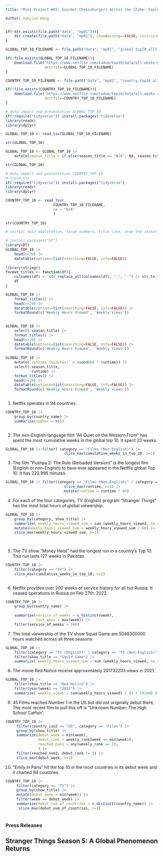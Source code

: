```yaml
---
title: "Mini-Project #01: Gourmet Cheeseburgers Across the Globe: Exploring the Most Popular Programming on Netflix"

Author: Xuejian Wang
---
```



```r
if(!dir.exists(file.path("data", "mp01"))){
    dir.create(file.path("data", "mp01"), showWarnings=FALSE, recursive=TRUE)
}

GLOBAL_TOP_10_FILENAME <- file.path("data", "mp01", "global_top10_alltime.csv")

if(!file.exists(GLOBAL_TOP_10_FILENAME)){
    download.file("https://www.netflix.com/tudum/top10/data/all-weeks-global.tsv", 
                  destfile=GLOBAL_TOP_10_FILENAME)
}

COUNTRY_TOP_10_FILENAME <- file.path("data", "mp01", "country_top10_alltime.csv")

if(!file.exists(COUNTRY_TOP_10_FILENAME)){
    download.file("https://www.netflix.com/tudum/top10/data/all-weeks-countries.tsv", 
                  destfile=COUNTRY_TOP_10_FILENAME)
}

# data import and presentation GLOBAL_TOP_10
if(!require("tidyverse")) install.packages("tidyverse")
library(readr)
library(dplyr)

GLOBAL_TOP_10 <- read_tsv(GLOBAL_TOP_10_FILENAME)

str(GLOBAL_TOP_10)

GLOBAL_TOP_10 <- GLOBAL_TOP_10 |>
    mutate(season_title = if_else(season_title == "N/A", NA, season_title))

str(GLOBAL_TOP_10)

# data import and presentation COUNTRY_TOP_10
# ?read_tsv
if(!require("tidyverse")) install.packages("tidyverse")
library(readr)
library(dplyr)

COUNTRY_TOP_10 <- read_tsv(
                      COUNTRY_TOP_10_FILENAME,
                      na = "N/A"
                      )
                      
str(COUNTRY_TOP_10)

# initial data exploration, large numbers, title case, drop the season_title, runtime

# install.packages("DT") 
library(DT)
GLOBAL_TOP_10 |> 
    head(n=20) |>
    datatable(options=list(searching=FALSE, info=FALSE))
    
library(stringr)
format_titles <- function(df){
    colnames(df) <- str_replace_all(colnames(df), "_", " ") |> str_to_title()
    df
}

GLOBAL_TOP_10 |> 
    format_titles() |>
    head(n=20) |>
    datatable(options=list(searching=FALSE, info=FALSE)) |>
    formatRound(c('Weekly Hours Viewed', 'Weekly Views')) 
    
    
GLOBAL_TOP_10 |> 
    select(-season_title) |>
    format_titles() |>
    head(n=20) |>
    datatable(options=list(searching=FALSE, info=FALSE)) |>
    formatRound(c('Weekly Hours Viewed', 'Weekly Views'))
    
GLOBAL_TOP_10 |> 
    mutate(`runtime_(minutes)` = round(60 * runtime)) |>
    select(-season_title, 
           -runtime) |>
    format_titles() |>
    head(n=20) |>
    datatable(options=list(searching=FALSE, info=FALSE)) |>
    formatRound(c('Weekly Hours Viewed', 'Weekly Views'))
    
```


1. Netflix operates in 94 countries.

```r
COUNTRY_TOP_10 |>
    group_by(country_name) |>
    summarize(number = n())
    
```



2. The non-English-language film "All Quiet on the Western Front" has spent the most cumulative weeks in the global top 10. It spent 23 weeks.

```r
GLOBAL_TOP_10 |> filter( category == "Films (Non-English)") |>
                           slice_max(cumulative_weeks_in_top_10, n=1)

```



3. The film "Pushpa 2: The Rule (Reloaded Version)" is the longest film (English or non-English) to have ever appeared in the Netflix global Top 10. It has 223.998 minutes.

```r

GLOBAL_TOP_10 |> filter(category == "Films (Non-English)" | category == "Films (English)") |>
                           slice_max(runtime, n=1) |>
                           mutate(runtime = runtime * 60)
```



4. For each of the four categories, TV (English) program "Stranger Things" has the most total hours of global viewership.

```r
GLOBAL_TOP_10 |>
    group_by(category, show_title) |>
    summarize( weekly_hours_viewed_sum = sum (weekly_hours_viewed, na.rm=TRUE) ) |>
    mutate(weekly_hours_viewed_sum = weekly_hours_viewed_sum / 60) |>
    slice_max(weekly_hours_viewed_sum, n=1)
    
   
```



5. The TV show "Money Heist" had the longest run in a country’s Top 10. This run lasts 127 weeks in Pakistan.

```r
COUNTRY_TOP_10 |>
    filter(category == "TV") |>
    slice_max(cumulative_weeks_in_top_10, n=1)
    
```



6. Netflix provides over 200 weeks of service history for all but Russia. It ceased operations in Russia on Feb 27th, 2022.

```r
COUNTRY_TOP_10 |>
    group_by(country_name) |>
    
    summarize(service_of_weeks = n_distinct(week),
              last_week = max(week)) |>
    filter(service_of_weeks < 200)

```



7. The total viewership of the TV show Squid Game are 5048300000 hours watched across all three seasons.

```r
GLOBAL_TOP_10 |>
    filter(category == "TV (English)" | category == "TV (Non-English)") |>
    filter(show_title == "Squid Game") |>
    summarize( weekly_hours_viewed_sum = sum (weekly_hours_viewed, na.rm=TRUE) )

```


8. The movie Red Notice receive approximately 201732203 views in 2021.

```r
GLOBAL_TOP_10 |>
    filter(show_title == "Red Notice") |>
    filter(year(week) == "2021") |>
    summarize( weekly_views = sum(weekly_hours_viewed) / (1 + 58/60) )

```



9. 45 Films reached Number 1 in the US but did not originally debut there. The most recent film to pull this off is "Unknown Number: The High School Catfish".

```r

COUNTRY_TOP_10 |>
     filter(country_iso2 == "US", category == "Films") |>
     group_by(show_title) |>
     summarize(debut_week = min(week),
               debut_rank = weekly_rank[week == min(week)],
               reached_num1 = any(weekly_rank == 1),
               ) |>
     filter(reached_num1, debut_rank != 1) |>
     slice_max(debut_week, n=1)

```




10. "Emily in Paris" hit the top 10 in the most countries in its debut week and it charted 94 countries.

```r
COUNTRY_TOP_10 |>
     filter(category == "TV") |>
     group_by(show_title) |>
     mutate(debut_week = min(week)) |>
     filter(week == debut_week) |>
     summarize(debut_num_of_countries = n_distinct(country_name)) |>
      slice_max(debut_num_of_countries, n=1)
     

```

### Press Releases

## Stranger Things Season 5: A Global Phenomenon Returns


